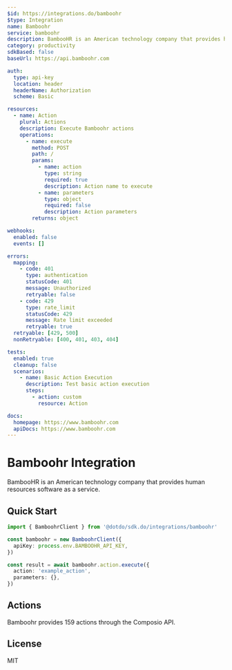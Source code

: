 ```yaml
---
$id: https://integrations.do/bamboohr
$type: Integration
name: Bamboohr
service: bamboohr
description: BambooHR is an American technology company that provides human resources software as a service.
category: productivity
sdkBased: false
baseUrl: https://api.bamboohr.com

auth:
  type: api-key
  location: header
  headerName: Authorization
  scheme: Basic

resources:
  - name: Action
    plural: Actions
    description: Execute Bamboohr actions
    operations:
      - name: execute
        method: POST
        path: /
        params:
          - name: action
            type: string
            required: true
            description: Action name to execute
          - name: parameters
            type: object
            required: false
            description: Action parameters
        returns: object

webhooks:
  enabled: false
  events: []

errors:
  mapping:
    - code: 401
      type: authentication
      statusCode: 401
      message: Unauthorized
      retryable: false
    - code: 429
      type: rate_limit
      statusCode: 429
      message: Rate limit exceeded
      retryable: true
  retryable: [429, 500]
  nonRetryable: [400, 401, 403, 404]

tests:
  enabled: true
  cleanup: false
  scenarios:
    - name: Basic Action Execution
      description: Test basic action execution
      steps:
        - action: custom
          resource: Action

docs:
  homepage: https://www.bamboohr.com
  apiDocs: https://www.bamboohr.com
---
```


# Bamboohr Integration

BambooHR is an American technology company that provides human resources software as a service.

## Quick Start

```typescript
import { BamboohrClient } from '@dotdo/sdk.do/integrations/bamboohr'

const bamboohr = new BamboohrClient({
  apiKey: process.env.BAMBOOHR_API_KEY,
})

const result = await bamboohr.action.execute({
  action: 'example_action',
  parameters: {},
})
```

## Actions

Bamboohr provides 159 actions through the Composio API.

## License

MIT
